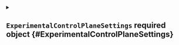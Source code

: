 


<details className="config-field" data-expandable="true">
<summary>

## `ExperimentalControlPlaneSettings` <span className="config-field-required" data-required="true">required</span> <span className="config-field-type">object</span> <span className="config-field-default"></span> <span className="config-field-enum"></span> {#ExperimentalControlPlaneSettings}



</summary>




<details className="config-field" data-expandable="false" open>
<summary>

### `rewriteKubernetesService` <span className="config-field-required" data-required="false">required</span> <span className="config-field-type">boolean</span> <span className="config-field-default">true</span> <span className="config-field-enum"></span> {#ExperimentalControlPlaneSettings-rewriteKubernetesService}



</summary>



</details>


</details>
